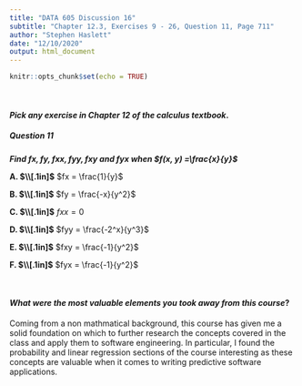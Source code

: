 ```yaml
---
title: "DATA 605 Discussion 16"
subtitle: "Chapter 12.3, Exercises 9 - 26, Question 11, Page 711"
author: "Stephen Haslett"
date: "12/10/2020"
output: html_document
---
```


```r
knitr::opts_chunk$set(echo = TRUE)
```
\ 

#### _Pick any exercise in Chapter 12 of the calculus textbook_.

##### Question 11

**_Find $fx, fy, fxx, fyy, fxy$ and $fyx$ when $f(x, y) =\frac{x}{y}$_**

**A. $\\[.1in]$**
$fx = \frac{1}{y}$

**B. $\\[.1in]$**
$fy = \frac{-x}{y^2}$

**C. $\\[.1in]$**
$fxx = 0$

**D. $\\[.1in]$**
$fyy = \frac{-2^x}{y^3}$

**E. $\\[.1in]$**
$fxy = \frac{-1}{y^2}$

**F. $\\[.1in]$**
$fyx = \frac{-1}{y^2}$

\ 

#### _What were the most valuable elements you took away from this course_?

Coming from a non mathmatical background, this course has given me a solid foundation on which to further research the concepts covered in the class and apply them to software engineering.
In particular, I found the probability and linear regression sections of the course interesting as these concepts are valuable when it comes to writing predictive software applications.

